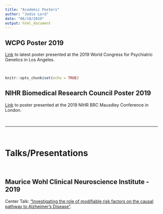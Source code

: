 ```yaml
---
title: "Academic Posters"
author: "Jodie Lord"
date: "06/10/2019"
output: html_document
---
```



## WCPG Poster 2019

[Link](https://jodielord.netlify.com/WCPG2019_JodieLord.pdf) to latest poster presented at the 2019 World Congress for Psychiatric Genetics in Los Angeles.

<br/>

```r
knitr::opts_chunk$set(echo = TRUE)
```

## NIHR Biomedical Research Council Poster 2019

[Link](https://jodielord.netlify.com/JL_BRC_Poster2019.pdf) to poster presented at the 2019 NIHR BRC Mausdley Conference in London.

<br/>

_______________________________________________________________________

<br/>

# Talks/Presentations
<br/>

## Maurice Wohl Clinical Neuroscience Institute - 2019

Center Talk:
["Investigating the role of modifiable risk factors on the causal pathway to Alzheimer's Disease"](https://jodielord.netlify.com/JodieLord_MWCNI_2019.pdf).

<br/>
<br/>
<br/>
